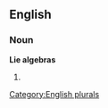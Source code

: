 
==English==

===Noun===
'''Lie algebras'''

# {{plural of|[[Lie algebra]]}}

[[Category:English plurals]]